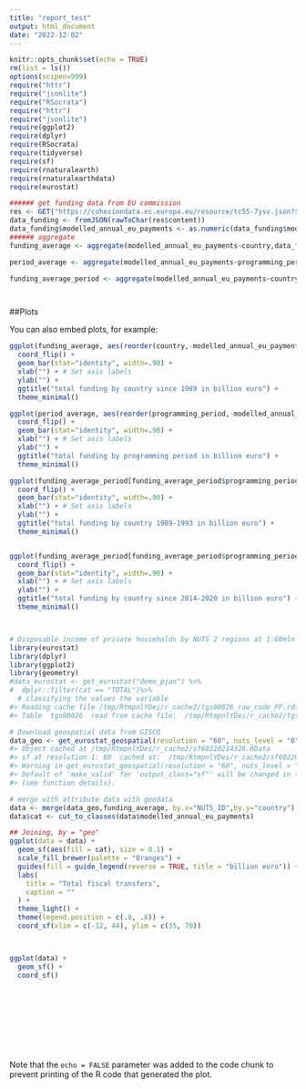 ```yaml
---
title: "report_test"
output: html_document
date: "2022-12-02"
---
```


```r
knitr::opts_chunk$set(echo = TRUE)
rm(list = ls())
options(scipen=999)
require("httr")
require("jsonlite")
require("RSocrata")
require("httr")
require("jsonlite")
require(ggplot2)
require(dplyr)
require(RSocrata)
require(tidyverse)
require(sf)
require(rnaturalearth)
require(rnaturalearthdata)
require(eurostat)

###### get funding data from EU commission
res <- GET("https://cohesiondata.ec.europa.eu/resource/tc55-7ysv.json?$limit=80000")
data_funding <- fromJSON(rawToChar(res$content))
data_funding$modelled_annual_eu_payments <- as.numeric(data_funding$modelled_annual_eu_payments)/1000000000
###### aggregate 
funding_average <- aggregate(modelled_annual_eu_payments~country,data_funding,sum)

period_average <- aggregate(modelled_annual_eu_payments~programming_period,data_funding,sum)

funding_average_period <- aggregate(modelled_annual_eu_payments~country+programming_period,data_funding,sum)




```

##Plots

You can also embed plots, for example:

```r

ggplot(funding_average, aes(reorder(country,-modelled_annual_eu_payments),modelled_annual_eu_payments )) +
  coord_flip() +
  geom_bar(stat="identity", width=.90) + 
  xlab("") + # Set axis labels
  ylab("") + 
  ggtitle("total funding by country since 1989 in billion euro") + 
  theme_minimal()

ggplot(period_average, aes(reorder(programming_period,-modelled_annual_eu_payments),modelled_annual_eu_payments )) +
  coord_flip() +
  geom_bar(stat="identity", width=.90) + 
  xlab("") + # Set axis labels
  ylab("") + 
  ggtitle("total funding by programming period in billion euro") + 
  theme_minimal()

ggplot(funding_average_period[funding_average_period$programming_period=="1989-1993",], aes(reorder(country,-modelled_annual_eu_payments),modelled_annual_eu_payments )) +
  coord_flip() +
  geom_bar(stat="identity", width=.90) + 
  xlab("") + # Set axis labels
  ylab("") + 
  ggtitle("total funding by country 1989-1993 in billion euro") + 
  theme_minimal()


ggplot(funding_average_period[funding_average_period$programming_period=="2014-2020",], aes(reorder(country,-modelled_annual_eu_payments),modelled_annual_eu_payments )) +
  coord_flip() +
  geom_bar(stat="identity", width=.90) + 
  xlab("") + # Set axis labels
  ylab("") + 
  ggtitle("total funding by country since 2014-2020 in billion euro") + 
  theme_minimal()



# Disposable income of private households by NUTS 2 regions at 1:60mln res
library(eurostat)
library(dplyr)
library(ggplot2)
library(geometry)
#data_eurostat <- get_eurostat("demo_pjan") %>%
#  dplyr::filter(cat == "TOTAL")%>%
  # classifying the values the variable
#> Reading cache file /tmp/RtmpnlYDei/r_cache2/tgs00026_raw_code_FF.rds
#> Table  tgs00026  read from cache file:  /tmp/RtmpnlYDei/r_cache2/tgs00026_raw_code_FF.rds

# Download geospatial data from GISCO
data_geo <- get_eurostat_geospatial(resolution = "60", nuts_level = "0", year = 2021)
#> Object cached at /tmp/RtmpnlYDei/r_cache2/sf60220214326.RData
#> sf at resolution 1: 60  cached at:  /tmp/RtmpnlYDei/r_cache2/sf60220214326.RData
#> Warning in get_eurostat_geospatial(resolution = "60", nuts_level = "2", :
#> Default of 'make_valid' for 'output_class="sf"' will be changed in the future
#> (see function details).

# merge with attribute data with geodata
data <- merge(data_geo,funding_average, by.x="NUTS_ID",by.y="country")
data$cat <- cut_to_classes(data$modelled_annual_eu_payments)

## Joining, by = "geo"
ggplot(data = data) +
  geom_sf(aes(fill = cat), size = 0.1) +
  scale_fill_brewer(palette = "Oranges") +
  guides(fill = guide_legend(reverse = TRUE, title = "billion euro")) +
  labs(
    title = "Total fiscal transfers",
    caption = ""
  ) +
  theme_light() +
  theme(legend.position = c(.8, .8)) +
  coord_sf(xlim = c(-12, 44), ylim = c(35, 70))



ggplot(data) + 
  geom_sf() +
  coord_sf()











```

Note that the `echo = FALSE` parameter was added to the code chunk to prevent printing of the R code that generated the plot.
